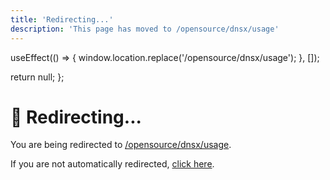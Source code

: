 ```yaml
---
title: 'Redirecting...'
description: 'This page has moved to /opensource/dnsx/usage'
---
```



  useEffect(() => {
    window.location.replace('/opensource/dnsx/usage');
  }, []);
  
  return null;
};

<RedirectComponent />

# 🔄 Redirecting...

You are being redirected to [/opensource/dnsx/usage](/opensource/dnsx/usage).

If you are not automatically redirected, [click here](/opensource/dnsx/usage).

<script dangerouslySetInnerHTML={{
  __html: `
    setTimeout(function() {
      if (typeof window !== 'undefined') {
        window.location.href = '/opensource/dnsx/usage';
      }
    }, 100);
  `
}} />